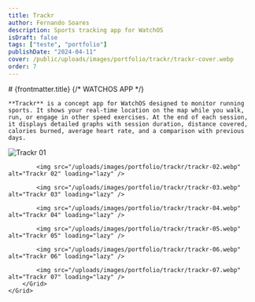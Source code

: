 ```yaml
---
title: Trackr
author: Fernando Soares
description: Sports tracking app for WatchOS
isDraft: false
tags: ["teste", "portfolio"]
publishDate: "2024-04-11"
cover: /public/uploads/images/portfolio/trackr/trackr-cover.webp
order: 7
---
```


<section class="wrap">
    # {frontmatter.title}
    {/* <span class="mono">WATCHOS APP</span> */}

    **Trackr** is a concept app for WatchOS designed to monitor running sports. It shows your real-time location on the map while you walk, run, or engage in other speed exercises. At the end of each session, it displays detailed graphs with session duration, distance covered, calories burned, average heart rate, and a comparison with previous days.
</section>

<section class="wrap-wide">
    <Grid isContainer>
        <Grid sm="12" md="12">
            <img src="/uploads/images/portfolio/trackr/trackr-01.webp" alt="Trackr 01" loading="lazy" />

            <img src="/uploads/images/portfolio/trackr/trackr-02.webp" alt="Trackr 02" loading="lazy" />

            <img src="/uploads/images/portfolio/trackr/trackr-03.webp" alt="Trackr 03" loading="lazy" />

            <img src="/uploads/images/portfolio/trackr/trackr-04.webp" alt="Trackr 04" loading="lazy" />

            <img src="/uploads/images/portfolio/trackr/trackr-05.webp" alt="Trackr 05" loading="lazy" />

            <img src="/uploads/images/portfolio/trackr/trackr-06.webp" alt="Trackr 06" loading="lazy" />

            <img src="/uploads/images/portfolio/trackr/trackr-07.webp" alt="Trackr 07" loading="lazy" />
        </Grid>
    </Grid>
</section>